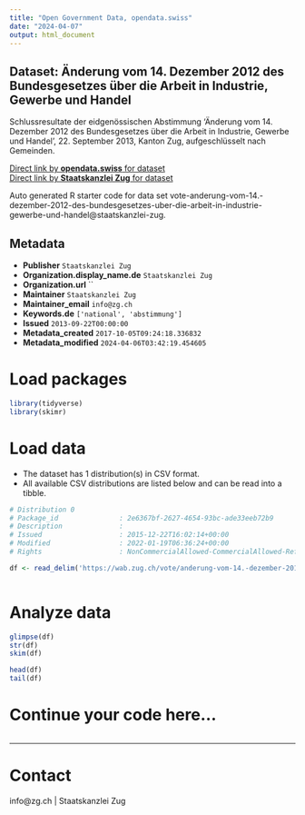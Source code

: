```yaml
---
title: "Open Government Data, opendata.swiss"
date: "2024-04-07"
output: html_document
---
```


## Dataset: Änderung vom 14. Dezember 2012 des Bundesgesetzes über die Arbeit in Industrie, Gewerbe und Handel

Schlussresultate der eidgenössischen Abstimmung 'Änderung vom 14. Dezember 2012 des Bundesgesetzes über die Arbeit in Industrie, Gewerbe und Handel', 22. September 2013, Kanton Zug, aufgeschlüsselt nach Gemeinden.

[Direct link by **opendata.swiss** for dataset](https://opendata.swiss/de/dataset/anderung-vom-14-dezember-2012-des-bundesgesetzes-uber-die-arbeit-in-industrie-gewerbe-und-hande)<br>
[Direct link by **Staatskanzlei Zug** for dataset](https://wab.zug.ch/vote/anderung-vom-14.-dezember-2012-des-bundesgesetzes-uber-die-arbeit-in-industrie-gewerbe-und-handel/data)

Auto generated R starter code for data set vote-anderung-vom-14.-dezember-2012-des-bundesgesetzes-uber-die-arbeit-in-industrie-gewerbe-und-handel@staatskanzlei-zug.

## Metadata

- **Publisher** `Staatskanzlei Zug`
- **Organization.display_name.de** `Staatskanzlei Zug`
- **Organization.url** ``
- **Maintainer** `Staatskanzlei Zug`
- **Maintainer_email** `info@zg.ch`
- **Keywords.de** `['national', 'abstimmung']`
- **Issued** `2013-09-22T00:00:00`
- **Metadata_created** `2017-10-05T09:24:18.336832`
- **Metadata_modified** `2024-04-06T03:42:19.454605`


# Load packages

```r

library(tidyverse)
library(skimr)

```

# Load data

-   The dataset has 1 distribution(s) in CSV format.
-   All available CSV distributions are listed below and can be read into a tibble.

```r

# Distribution 0
# Package_id               : 2e6367bf-2627-4654-93bc-ade33eeb72b9
# Description              : 
# Issued                   : 2015-12-22T16:02:14+00:00
# Modified                 : 2022-01-19T06:36:24+00:00
# Rights                   : NonCommercialAllowed-CommercialAllowed-ReferenceRequired

df <- read_delim('https://wab.zug.ch/vote/anderung-vom-14.-dezember-2012-des-bundesgesetzes-uber-die-arbeit-in-industrie-gewerbe-und-handel/data-csv')



```

# Analyze data

```r

glimpse(df)
str(df)
skim(df)

head(df)
tail(df)

```

# Continue your code here...

```r

```

------------------------------------------------------------------------

# Contact

info@zg.ch | Staatskanzlei Zug
